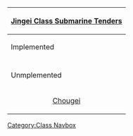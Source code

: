 {| class="mw-collapsible mw-collapsed wikitable" align=center
! [[:Category:Jingei Class|Jingei Class Submarine Tenders]]
|-
! Implemented
|-
| align=center | {{ShipLink|Jingei}}
|-
! Unmplemented
|-
| align=center | [[wikipedia:Japanese submarine tender Chōgei|Chougei]]
|}<noinclude>[[Category:Class Navbox]]</noinclude>